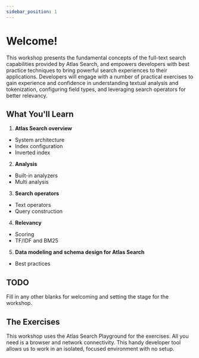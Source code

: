 ```yaml
---
sidebar_position: 1
---
```


# Welcome!

This workshop presents the fundamental concepts of the full-text search capabilities provided by Atlas Search, and empowers developers with best practice techniques to bring powerful search experiences to their applications. Developers will engage with a number of practical exercises to gain experience and confidence in understanding textual analysis and tokenization, configuring field types, and leveraging search operators for better relevancy.

## What You'll Learn

1. **Atlas Search overview**
 - System architecture
 - Index configuration
 - Inverted index

2. **Analysis**
  - Built-in analyzers
  - Multi analysis

3. **Search operators**
  - Text operators
  - Query construction

4. **Relevancy**
  - Scoring
  - TF/IDF and BM25

5. **Data modeling and schema design for Atlas Search**
  - Best practices

## TODO

Fill in any other blanks for welcoming and setting the stage for the workshop.

## The Exercises

This workshop uses the Atlas Search Playground for the exercises.
All you need is a browser and network connectivity.
This handy developer tool allows us to work in an isolated, focused environment
with no setup.


